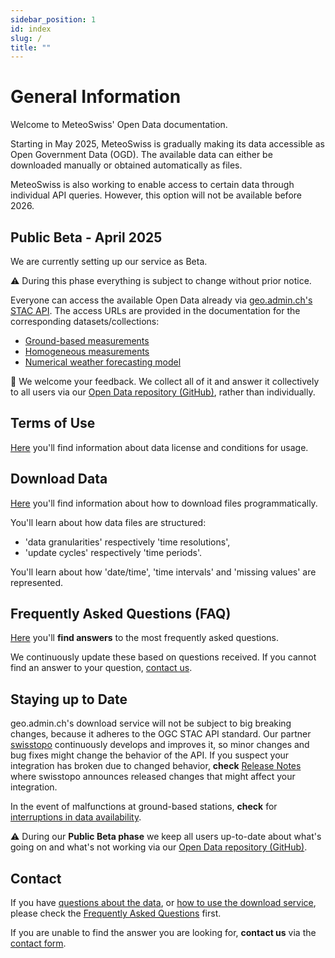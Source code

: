 ```yaml
---
sidebar_position: 1
id: index
slug: /
title: ""
---
```


# General Information

Welcome to MeteoSwiss' Open Data documentation.

Starting in May 2025, MeteoSwiss is gradually making its data accessible as Open Government Data (OGD). The available data can either be downloaded manually or obtained automatically as files.

<!-- We start with [ground-based measurements](/a-data-groundbased), [homogeneous measurements](/c-climate-data/c1-climate-stations_homogeneous) and [numerical weather forecasting model data](/e-forecast-data/e2-e3-numerical-weather-forecasting-model). Additional datasets will be released in the following months. The expected quarter for each dataset is announced on our [Open Data landing page](https://www.meteoswiss.admin.ch/services-and-publications/services/open-data.html). -->

MeteoSwiss is also working to enable access to certain data through individual API queries. However, this option will not be available before 2026.

## Public Beta - April 2025

We are currently setting up our service as Beta.

:warning: During this phase everything is subject to change without prior notice.

Everyone can access the available Open Data already via [geo.admin.ch's STAC API](/general/download). The access URLs are provided in the documentation for the corresponding datasets/collections:
- [Ground-based measurements](/a-data-groundbased)
- [Homogeneous measurements](/c-climate-data/c1-climate-stations_homogeneous)
- [Numerical weather forecasting model](/e-forecast-data/e2-e3-numerical-weather-forecasting-model)

:handshake: We welcome your feedback. We collect all of it and answer it collectively to all users via our [Open Data repository (GitHub)](https://github.com/MeteoSwiss/opendata/discussions/categories/public-beta-april-2025), rather than individually.

## Terms of Use
[Here](/general/terms-of-use) you'll find information about data license and conditions for usage.

## Download Data
[Here](/general/download) you'll find information about how to download files <!-- either manually or --> programmatically.

You'll learn about how data files are structured:
- 'data granularities' respectively 'time resolutions',
- 'update cycles' respectively 'time periods'.

You'll learn about how 'date/time', 'time intervals' and 'missing values' are represented.

## Frequently Asked Questions (FAQ)
[Here](/general/faq) you'll **find answers** to the most frequently asked questions. 

We continuously update these based on questions received. If you cannot find an answer to your question, [contact us](/general/contact).

## Staying up to Date
<!-- For operational status, **see** [Download API Status & Contact](/general/status) *[upcoming]* -->

geo.admin.ch's download service will not be subject to big breaking changes, because it adheres to the OGC STAC API standard. Our partner [swisstopo](https://www.swisstopo.admin.ch/en) continuously develops and improves it, so minor changes and bug fixes might change the behavior of the API. If you suspect your integration has broken due to changed behavior, **check** [Release Notes](https://api3.geo.admin.ch/releasenotes/index.html) where swisstopo announces released changes that might affect your integration.

In the event of malfunctions at ground-based stations, **check** for [interruptions in data availability](https://www.meteoswiss.admin.ch/services-and-publications/applications/data-availability.html).

:warning: During our **Public Beta phase** we keep all users up-to-date about what's going on and what's not working via our [Open Data repository (GitHub)](https://github.com/MeteoSwiss/opendata/discussions/categories/public-beta-april-2025). 

<!-- We keep interested parties and users up to date on our plans and changes: **register** for [our newsletter](#) *[upcoming]* -->

## Contact
If you have [questions about the data](/a-data-groundbased), or [how to use the download service](/general/download), please check the [Frequently Asked Questions](general/faq) first. 

If you are unable to find the answer you are looking for, **contact us** via the [contact form](https://www.meteoswiss.admin.ch/about-us/contact/contact-form.html).

